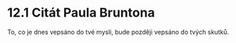 # 12.1 Citát Paula Bruntona

To, co je dnes vepsáno do tvé mysli, bude později vepsáno do tvých skutků.